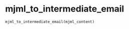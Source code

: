 # mjml_to_intermediate_email { #emailer-lib.mjml_to_intermediate_email }

```python
mjml_to_intermediate_email(mjml_content)
```

